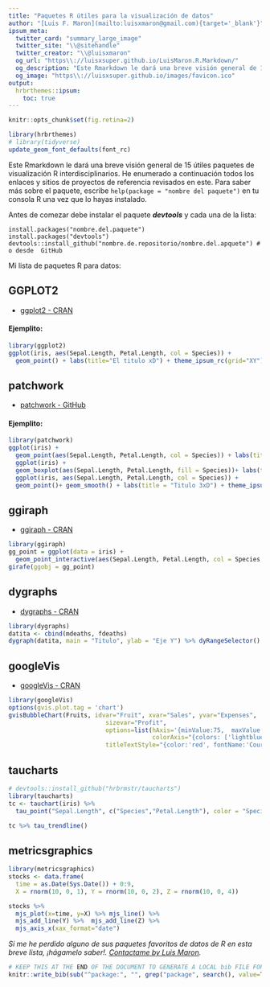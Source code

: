---
title: "Paquetes R útiles para la visualización de datos"
author: "[Luis F. Maron](mailto:luisxmaron@gmail.com){target='_blank'}"
ipsum_meta:
  twitter_card: "summary_large_image"
  twitter_site: "\\@sitehandle"
  twitter_creator: "\\@luisxmaron"
  og_url: "https\\://luisxsuper.github.io/LuisMaron.R.Markdown/"
  og_description: "Este Rmarkdown le dará una breve visión general de 15 útiles paquetes de visualización R interdisciplinarios"
  og_image: "https\\://luisxsuper.github.io/images/favicon.ico"
output: 
  hrbrthemes::ipsum:
    toc: true
---
```{r include=FALSE}
knitr::opts_chunk$set(fig.retina=2)
```

```{r ipsum_setup, message=FALSE, warning=FALSE, cache=FALSE, echo=FALSE}
library(hrbrthemes)
# library(tidyverse)
update_geom_font_defaults(font_rc)
```

Este Rmarkdown le dará una breve visión general de 15 útiles paquetes de visualización R interdisciplinarios. He enumerado a continuación todos los enlaces y sitios de proyectos de referencia revisados en este. Para saber más sobre el paquete, escribe ```help(package = "nombre del paquete")``` en tu consola R una vez que lo hayas instalado.

Antes de comezar debe instalar el paquete ***devtools*** y cada una de la lista:
```
install.packages("nombre.del.paquete")
install.packages("devtools")
devtools::install_github("nombre.de.repositorio/nombre.del.apquete") # o desde  GitHub
```

Mi lista de paquetes R para datos:

## GGPLOT2
* [ggplot2 - CRAN](http://ggplot2.org/)

#### Ejemplito: 
```{r fig.show='hold', message=F, warning=F}
library(ggplot2)
ggplot(iris, aes(Sepal.Length, Petal.Length, col = Species)) +
  geom_point() + labs(title="El titulo xD") + theme_ipsum_rc(grid="XY")
```

## patchwork
* [patchwork - GitHub](https://github.com/thomasp85/patchwork)

#### Ejemplito: 
```{r fig.height=3.7, fig.width=9, message=FALSE, warning=FALSE}
library(patchwork)
ggplot(iris) +
  geom_point(aes(Sepal.Length, Petal.Length, col = Species)) + labs(title = "Titulo 1") + 
  ggplot(iris) +
  geom_boxplot(aes(Sepal.Length, Petal.Length, fill = Species))+ labs(title = "Titulo 2")  +
  ggplot(iris, aes(Sepal.Length, Petal.Length, col = Species)) +
  geom_point()+ geom_smooth() + labs(title = "Titulo 3xD") + theme_ipsum_rc(grid="XY")
```

## ggiraph
* [ggiraph - CRAN](http://davidgohel.github.io/ggiraph/)

```{r, fig.width=5, fig.height=4, fig.show= 'hold'}
library(ggiraph)
gg_point = ggplot(data = iris) +
  geom_point_interactive(aes(Sepal.Length, Petal.Length, col = Species, tooltip = Species, data_id = Species)) + theme_minimal()
girafe(ggobj = gg_point)
```

## dygraphs

* [dygraphs - CRAN](https://rstudio.github.io/dygraphs/)

```{r, fig.width=7, fig.height=3}
library(dygraphs)
datita <- cbind(mdeaths, fdeaths)
dygraph(datita, main = "Titulo", ylab = "Eje Y") %>% dyRangeSelector()
```

## googleVis
* [googleVis - CRAN](https://github.com/mages/googleVis)

```{r message=FALSE, warning=F, results='asis'}
library(googleVis)
options(gvis.plot.tag = 'chart')
gvisBubbleChart(Fruits, idvar="Fruit", xvar="Sales", yvar="Expenses",
                           sizevar="Profit",
                           options=list(hAxis='{minValue:75,  maxValue:125}', 
                                        colorAxis="{colors: ['lightblue', 'blue']}", title="Titulo Holaaa",
                           titleTextStyle="{color:'red', fontName:'Courier', fontSize:16}")) %>% plot()

```

## taucharts

```{r fig.height=4, message=FALSE, warning=FALSE}
# devtools::install_github("hrbrmstr/taucharts")
library(taucharts) 
tc <- tauchart(iris) %>%
  tau_point("Sepal.Length", c("Species","Petal.Length"), color = "Species") %>% tau_legend() %>% tau_tooltip()

tc %>% tau_trendline()
```

## metricsgraphics

```{r, results='asis'}
library(metricsgraphics)
stocks <- data.frame(
  time = as.Date(Sys.Date()) + 0:9,
  X = rnorm(10, 0, 1), Y = rnorm(10, 0, 2), Z = rnorm(10, 0, 4))

stocks %>%
  mjs_plot(x=time, y=X) %>% mjs_line() %>%
  mjs_add_line(Y) %>%  mjs_add_line(Z) %>%
  mjs_axis_x(xax_format="date")
```

*Si me he perdido alguno de sus paquetes favoritos de datos de R en esta breve lista, ¡hágamelo saber!. [Contactame by Luis Maron](mailto:luisxmaron@gmail.com).*


```{r bib, include=FALSE}
# KEEP THIS AT THE END OF THE DOCUMENT TO GENERATE A LOCAL bib FILE FOR PKGS USED
knitr::write_bib(sub("^package:", "", grep("package", search(), value=TRUE)), file='skeleton.bib')
```